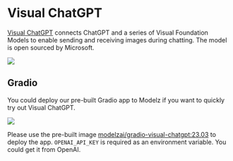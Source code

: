 # Visual ChatGPT

[Visual ChatGPT](https://github.com/microsoft/visual-chatgpt) connects ChatGPT and a series of Visual Foundation Models to enable sending and receiving images during chatting. The model is open sourced by Microsoft.

![](https://github.com/microsoft/visual-chatgpt/raw/main/assets/demo_short.gif)

## Gradio

You could deploy our pre-built Gradio app to Modelz if you want to quickly try out Visual ChatGPT.

![](./images/visual-chatgpt.png)

Please use the pre-built image [modelzai/gradio-visual-chatgpt:23.03](https://hub.docker.com/layers/modelzai/gradio-visual-chatgpt/23.03/images/sha256-124e4c8352a28f9d6a337e69e2191c379a40d1bea612553f25c2a3cf2aa4f298?context=repo) to deploy the app. `OPENAI_API_KEY` is required as an environment variable. You could get it from OpenAI.
